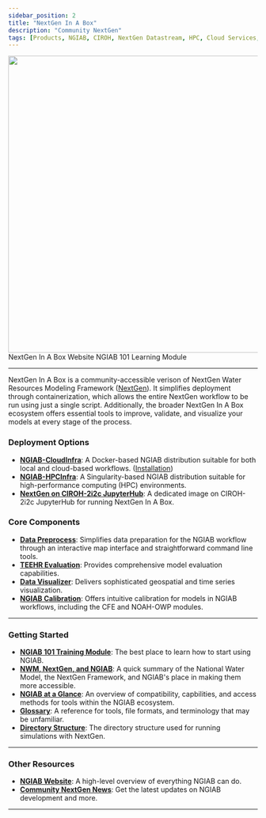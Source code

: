```yaml
---
sidebar_position: 2
title: "NextGen In A Box"
description: "Community NextGen"
tags: [Products, NGIAB, CIROH, NextGen Datastream, HPC, Cloud Services, Singularity, Docker, National Water Model, NextGen]
---
```


<!-- UNDER HEAVY CONSTRUCTION -->


<div style= {{ display: 'flex', justifyContent: 'center', alignItems: 'center', flexDirection: 'column' }}>
    <img src={useBaseUrl("/img/logos/ngiab-blurb.png")} width="600px" max-width="80%" />
    <div style= {{ display: 'flex', justifyContent: 'center', alignItems: 'center', flexDirection: 'row' }}>
      <Link class="button button--active button--primary" style={{'margin':'0.5rem'}} to="https://ngiab.ciroh.org/">NextGen In A Box Website</Link>
      <Link class="button button--active button--primary" style={{'margin':'0.5rem'}} to="https://docs.ciroh.org/training-NGIAB-101/">NGIAB 101 Learning Module</Link>
    </div>
</div>

---


NextGen In A Box is a community-accessible verison of NextGen Water Resources Modeling Framework ([NextGen](https://github.com/NOAA-OWP/ngen)).
It simplifies deployment through containerization, which allows the entire NextGen workflow to be run using just a single script.
Additionally, the broader NextGen In A Box ecosystem offers essential tools to improve, validate, and visualize your models at every stage of the process.

### Deployment Options
- [**NGIAB-CloudInfra**](/docs/products/ngiab/distributions/ngiab-docker): A Docker-based NGIAB distribution suitable for both local and cloud-based workflows. ([Installation](/docs/products/ngiab/intro/install))
- [**NGIAB-HPCInfra**](/docs/products/ngiab/distributions/ngiab-singularity): A Singularity-based NGIAB distribution suitable for high-performance computing (HPC) environments.
- [**NextGen on CIROH-2i2c JupyterHub**](/docs/products/ngiab/distributions/nextgen-2i2c): A dedicated image on CIROH-2i2c JupyterHub for running NextGen In A Box.

### Core Components
- [**Data Preprocess**](/docs/products/ngiab/components/ngiab-preprocessor): Simplifies data preparation for the NGIAB workflow through an interactive map interface and straightforward command line tools.
- [**TEEHR Evaluation**](/docs/products/ngiab/components/ngiab-teehr): Provides comprehensive model evaluation capabilities.
- [**Data Visualizer**](/docs/products/ngiab/components/ngiab-visualizer): Delivers sophisticated geospatial and time series visualization.
- [**NGIAB Calibration**](/docs/products/ngiab/components/ngiab-calibration): Offers intuitive calibration for models in NGIAB workflows, including the CFE and NOAH-OWP modules.

---

### Getting Started
- [**NGIAB 101 Training Module**](https://docs.ciroh.org/training-NGIAB-101/): The best place to learn how to start using NGIAB.
- [**NWM, NextGen, and NGIAB**](/docs/products/ngiab/intro/what-is): A quick summary of the National Water Model, the NextGen Framework, and NGIAB's place in making them more accessible.
- [**NGIAB at a Glance**](/docs/products/ngiab/intro/at-a-glance): An overview of compatibility, capbilities, and access methods for tools within the NGIAB ecosystem.
- [**Glossary**](/docs/products/ngiab/intro/glossary): A reference for tools, file formats, and terminology that may be unfamiliar.
- [**Directory Structure**](/docs/products/ngiab/intro/directories): The directory structure used for running simulations with NextGen.

---

### Other Resources
- [**NGIAB Website**](https://ngiab.ciroh.org/): A high-level overview of everything NGIAB can do.
- [**Community NextGen News**](/news): Get the latest updates on NGIAB development and more.

---

<DocCardList />